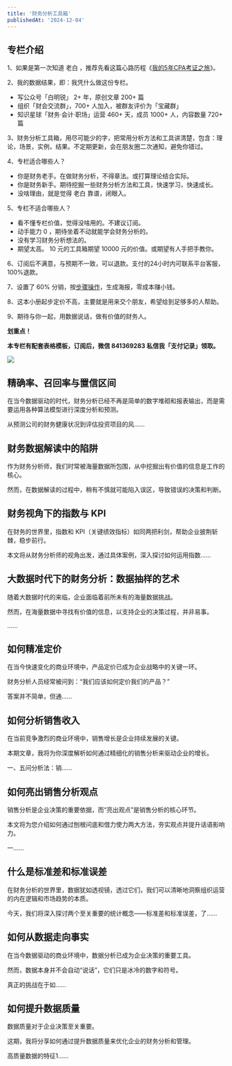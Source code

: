 ```yaml
---
title: '财务分析工具箱'
publishedAt: '2024-12-04'
---
```


## 专栏介绍

1、如果是第一次知道 老白 ，推荐先看这篇心路历程《[我的5年CPA考证之旅](https://mp.weixin.qq.com/s/n7PYLVRwP0MozU1HLLkafw)》。

2、我的数据结果，即：我凭什么做这份专栏。

* 写公众号「白明锐」 2+ 年，原创文章 200+ 篇
* 组织「财会交流群」，700+ 人加入，被群友评价为「宝藏群」
* 知识星球「财务·会计·职场」运营 460+ 天，成员 1000+ 人，内容数量 720+ 篇

3、财务分析工具箱，用尽可能少的字，把常用分析方法和工具讲清楚，包含：理论，场景，实例，结果。不定期更新，会在朋友圈二次通知，避免你错过。

4、专栏适合哪些人？

* 你是财务老手。在做财务分析，不得章法。或打算理论结合实际。
* 你是财务新手。期待挖掘一些财务分析方法和工具，快速学习，快速成长。
* 没啥理由，就是觉得 老白 靠谱，闭眼入。

5、专栏不适合哪些人？

* 看不懂专栏价值，觉得没啥用的。不建议订阅。
* 动手能力 0 ，期待坐着不动就能学会财务分析的。
* 没有学习财务分析想法的。
* 期望太高。 10 元的工具箱期望 10000 元的价值。或期望有人手把手教你。

6、订阅后不满意，与预期不一致，可以退款。支付的24小时内可联系平台客服，100%退款。

7、设置了 60% 分销，按[步骤操作](https://xiaobot.net/post/b7481d86-6997-47e0-a5da-cfe3a9f607ff?refer=6781771b-2b3a-4bf1-bc44-daa3a704a59d)，生成海报，零成本赚小钱。

8、这本小册起步定价不高，主要就是用来交个朋友，希望给到足够多的人帮助。

9、期待与你一起，用数据说话，做有价值的财务人。

**划重点！**

**本专栏有配套表格模板，订阅后，微信 841369283 私信我「支付记录」领取。**

![](https://static.xiaobot.net/file/2023-12-13/9522/3ff08a156c7632f98c2041056f4e04c5.png)

## 精确率、召回率与置信区间
在当今数据驱动的时代，财务分析已经不再是简单的数字堆砌和报表输出，而是需要运用各种算法模型进行深度分析和预测。

从预测公司的财务健康状况到评估投资项目的风......

## 财务数据解读中的陷阱
作为财务分析师，我们时常被海量数据所包围，从中挖掘出有价值的信息是工作的核心。

然而，在数据解读的过程中，稍有不慎就可能陷入误区，导致错误的决策和判断。

## 财务视角下的指数与 KPI
在财务的世界里，指数和 KPI（关键绩效指标）如同两把利剑，帮助企业披荆斩棘，稳步前行。

本文将从财务分析师的视角出发，通过具体案例，深入探讨如何运用指数......

## 大数据时代下的财务分析：数据抽样的艺术
随着大数据时代的来临，企业面临着前所未有的海量数据挑战。

然而，在海量数据中寻找有价值的信息，以支持企业的决策过程，并非易事。

......

## 如何精准定价
在当今快速变化的商业环境中，产品定价已成为企业战略中的关键一环。

财务分析人员经常被问到：“我们应该如何定价我们的产品？”

答案并不简单，但通......

## 如何分析销售收入
在当前竞争激烈的商业环境中，销售增长是企业持续发展的关键。

本期文章，我将为你深度解析如何通过精细化的销售分析来驱动企业的增长。

一、五问分析法：销......

## 如何亮出销售分析观点
销售分析是企业决策的重要依据，而“亮出观点”是销售分析的核心环节。

本文将为您介绍如何通过刨根问底和借力使力两大方法，夯实观点并提升话语影响力。

一......

## 什么是标准差和标准误差
在财务分析的世界里，数据犹如透视镜，透过它们，我们可以清晰地洞察组织运营的内在逻辑和市场趋势的本质。

今天，我们将深入探讨两个至关重要的统计概念——标准差和标准误差，了......

## 如何从数据走向事实
在当今数据驱动的商业环境中，数据分析已成为企业决策的重要工具。

然而，数据本身并不会自动“说话”，它们只是冰冷的数字和符号。

真正的挑战在于如......

## 如何提升数据质量
数据质量对于企业决策至关重要。

这期，我将分享如何通过提升数据质量来优化企业的财务分析和管理。

高质量数据的特征1......

